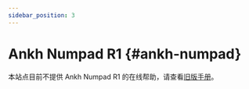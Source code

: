 ```yaml
---
sidebar_position: 3
---
```


# Ankh Numpad R1 {#ankh-numpad}

本站点目前不提供 Ankh Numpad R1 的在线帮助，请查看[旧版手册](https://www.helix.site/blogs/documentation/user-manual-for-ankh-numpad)。